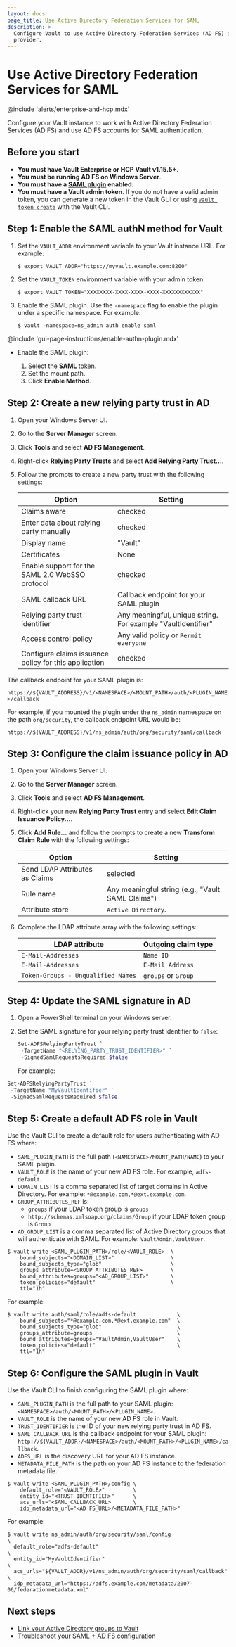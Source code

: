 ```yaml
---
layout: docs
page_title: Use Active Directory Federation Services for SAML
description: >-
  Configure Vault to use Active Directory Federation Services (AD FS) as a SAML
  provider.
---
```


# Use Active Directory Federation Services for SAML

@include 'alerts/enterprise-and-hcp.mdx'

Configure your Vault instance to work with Active Directory Federation Services
(AD FS) and use AD FS accounts for SAML authentication.



## Before you start

- **You must have Vault Enterprise or HCP Vault v1.15.5+**.
- **You must be running AD FS on Windows Server**.
- **You must have a [SAML plugin](/vault/docs/auth/saml) enabled**.
- **You must have a Vault admin token**. If you do not have a valid admin
   token, you can generate a new token in the Vault GUI or using
   [`vault token create`](/vault/docs/commands/token/create) with the Vault CLI.



## Step 1: Enable the SAML authN method for Vault

<Tabs>

<Tab heading="Vault CLI" group="cli">

1. Set the `VAULT_ADDR` environment variable to your Vault instance URL. For
   example:

   ```shell-session
   $ export VAULT_ADDR="https://myvault.example.com:8200"
   ```

1. Set the `VAULT_TOKEN` environment variable with your admin token:

   ```shell-session
   $ export VAULT_TOKEN="XXXXXXXX-XXXX-XXXX-XXXX-XXXXXXXXXXXX"
   ```

1. Enable the SAML plugin. Use the `-namespace` flag to enable the plugin under
   a specific namespace. For example:

   ```shell-session
   $ vault -namespace=ns_admin auth enable saml
   ```

</Tab>

<Tab heading="Vault GUI" group="gui">

@include 'gui-page-instructions/enable-authn-plugin.mdx'

- Enable the SAML plugin:

    1. Select the **SAML** token.
    1. Set the mount path.
    1. Click **Enable Method**.

</Tab>

</Tabs>



## Step 2: Create a new relying party trust in AD

1. Open your Windows Server UI.

1. Go to the **Server Manager** screen.

1. Click **Tools** and select **AD FS Management**.

1. Right-click **Relying Party Trusts** and select **Add Relying Party Trust...**.

1. Follow the prompts to create a new party trust with the following settings:

    | Option                                                | Setting
    | ----------------------------------------------------- | -------
    | Claims aware                                          | checked
    | Enter data about relying party manually               | checked
    | Display name                                          | "Vault"
    | Certificates                                          | None
    | Enable support for the SAML 2.0 WebSSO protocol       | checked
    | SAML callback URL                                     | Callback endpoint for your SAML plugin
    | Relying party trust identifier                        | Any meaningful, unique string. For example "VaultIdentifier"
    | Access control policy                                 | Any valid policy or  `Permit everyone`
    | Configure claims issuance policy for this application | checked

<Tip>

  The callback endpoint for your SAML plugin is:

  `https://${VAULT_ADDRESS}/v1/<NAMESPACE>/<MOUNT_PATH>/auth/<PLUGIN_NAME>/callback`
  
  For example, if you mounted the plugin under the `ns_admin` namespace on the
  path `org/security`, the callback endpoint URL would be:

  `https://${VAULT_ADDRESS}/v1/ns_admin/auth/org/security/saml/callback`

</Tip>



## Step 3: Configure the claim issuance policy in AD

1. Open your Windows Server UI.

1. Go to the **Server Manager** screen.

1. Click **Tools** and select **AD FS Management**.

1. Right-click your new **Relying Party Trust** entry and select
   **Edit Claim Issuance Policy...**.

1. Click **Add Rule...** and follow the prompts to create a new **Transform
   Claim Rule** with the following settings:

    | Option                          | Setting
    | ------------------------------- | -------
    | Send LDAP Attributes as Claims  | selected
    | Rule name                       | Any meaningful string (e.g., "Vault SAML Claims")
    | Attribute store                 | `Active Directory`.

1. Complete the LDAP attribute array with the following settings:

    | LDAP attribute                     | Outgoing claim type           |
    |------------------------------------|-------------------------------|
    | `E-Mail-Addresses`                 | `Name ID`                     |
    | `E-Mail-Addresses`                 | `E-Mail Address`              |
    | `Token-Groups - Unqualified Names` | `groups` or `Group`           |



## Step 4: Update the SAML signature in AD

1. Open a PowerShell terminal on your Windows server.

1. Set the SAML signature for your relying party trust identifier to `false`:

   ```powershell
   Set-ADFSRelyingPartyTrust `
    -TargetName "<RELYING_PARTY_TRUST_IDENTIFIER>" `
    -SignedSamlRequestsRequired $false
   ```

   For example:

  <CodeBlockConfig hideClipboard>

   ```powershell
   Set-ADFSRelyingPartyTrust `
    -TargetName "MyVaultIdentifier" `
    -SignedSamlRequestsRequired $false
   ```
  </CodeBlockConfig>


## Step 5: Create a default AD FS role in Vault

Use the Vault CLI to create a default role for users authenticating
with AD FS where:

- `SAML_PLUGIN_PATH` is the full path (`<NAMESPACE>/MOUNT_PATH/NAME`) to your
  SAML plugin.
- `VAULT_ROLE` is the name of your new AD FS role. For example, `adfs-default`.
- `DOMAIN_LIST` is a comma separated list of target domains in Active Directory.
  For example: `*@example.com,*@ext.example.com`.
- `GROUP_ATTRIBUTES_REF` is:
    - `groups` if your LDAP token group is `groups`
    - `http://schemas.xmlsoap.org/claims/Group` if your LDAP token group is
      `Group`
- `AD_GROUP_LIST` is a comma separated list of Active Directory groups that
  will authenticate with SAML. For example: `VaultAdmin,VaultUser`.

```shell-session
$ vault write <SAML_PLUGIN_PATH>/role/<VAULT_ROLE>  \
    bound_subjects="<DOMAIN_LIST>"                  \
    bound_subjects_type="glob"                      \
    groups_attribute=<GROUP_ATTRIBUTES_REF>         \
    bound_attributes=groups="<AD_GROUP_LIST>"       \
    token_policies="default"                        \
    ttl="1h"
```

For example:

<CodeBlockConfig hideClipboard>

```shell-session
$ vault write auth/saml/role/adfs-default             \
    bound_subjects="*@example.com,*@ext.example.com"  \
    bound_subjects_type="glob"                        \
    groups_attribute=groups                           \
    bound_attributes=groups="VaultAdmin,VaultUser"    \
    token_policies="default"                          \
    ttl="1h"
```

</CodeBlockConfig>



## Step 6: Configure the SAML plugin in Vault

Use the Vault CLI to finish configuring the SAML plugin where:

- `SAML_PLUGIN_PATH` is the full path to your SAML plugin:
  `<NAMESPACE>/auth/<MOUNT_PATH>/<PLUGIN_NAME>`.
- `VAULT_ROLE` is the name of your new AD FS role in Vault.
- `TRUST_IDENTIFIER` is the ID of your new relying party trust in AD FS.
- `SAML_CALLBACK_URL` is the callback endpoint for your SAML plugin:
  `http://${VAULT_ADDR}/<NAMESPACE>/auth/<MOUNT_PATH>/<PLUGIN_NAME>/callback`.
- `ADFS_URL` is the discovery URL for your AD FS instance.
- `METADATA_FILE_PATH` is the path on your AD FS instance to the federation
  metadata file.

```shell-session
$ vault write <SAML_PLUGIN_PATH>/config \
    default_role="<VAULT_ROLE>"         \
    entity_id="<TRUST_IDENTIFIER>"      \
    acs_urls="<SAML_CALLBACK_URL>       \
    idp_metadata_url="<AD FS_URL>/<METADATA_FILE_PATH>"
```

For example:

<CodeBlockConfig hideClipboard>

```shell-session
$ vault write ns_admin/auth/org/security/saml/config                    \
  default_role="adfs-default"                                           \
  entity_id="MyVaultIdentifier"                                         \
  acs_urls="${VAULT_ADDR}/v1/ns_admin/auth/org/security/saml/callback"  \
  idp_metadata_url="https://adfs.example.com/metadata/2007-06/federationmetadata.xml"
```

</CodeBlockConfig>



## Next steps

- [Link your Active Directory groups to Vault](/vault/docs/auth/saml/link-vault-group-to-ad)
- [Troubleshoot your SAML + AD FS configuration](/vault/docs/auth/saml/troubleshoot-adfs)
